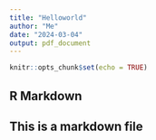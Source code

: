 ```yaml
---
title: "Helloworld"
author: "Me"
date: "2024-03-04"
output: pdf_document
---
```


```r
knitr::opts_chunk$set(echo = TRUE)
```

## R Markdown

## This is a markdown file